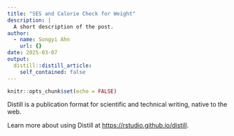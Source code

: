 ```yaml
---
title: "SES and Calorie Check for Weight"
description: |
  A short description of the post.
author:
  - name: Songyi Ahn
    url: {}
date: 2025-03-07
output:
  distill::distill_article:
    self_contained: false
---
```



```r
knitr::opts_chunk$set(echo = FALSE)
```

Distill is a publication format for scientific and technical writing, native to the web.

Learn more about using Distill at <https://rstudio.github.io/distill>.


